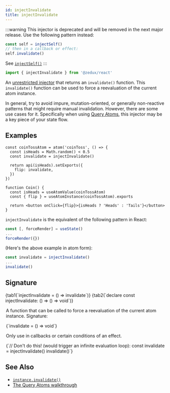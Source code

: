 ```yaml
---
id: injectInvalidate
title: injectInvalidate
---
```



:::warning
This injector is deprecated and will be removed in the next major release. Use the following pattern instead:

```ts
const self = injectSelf()
// then in a callback or effect:
self.invalidate()
```

See [`injectSelf()`](injectSelf)
:::

```ts
import { injectInvalidate } from '@zedux/react'
```

An [unrestricted injector](../glossary#unrestricted-injector) that returns an `invalidate()` function. This `invalidate()` function can be used to force a reevaluation of the current atom instance.

In general, try to avoid impure, mutation-oriented, or generally non-reactive patterns that might require manual invalidation. However, there are some use cases for it. Specifically when using [Query Atoms](../../walkthrough/query-atoms), this injector may be a key piece of your state flow.

## Examples

```tsx live ecosystemId=injectInvalidate/example resultVar=Coin
const coinTossAtom = atom('coinToss', () => {
  const isHeads = Math.random() < 0.5
  const invalidate = injectInvalidate()

  return api(isHeads).setExports({
    flip: invalidate,
  })
})

function Coin() {
  const isHeads = useAtomValue(coinTossAtom)
  const { flip } = useAtomInstance(coinTossAtom).exports

  return <button onClick={flip}>{isHeads ? 'Heads' : 'Tails'}</button>
}
```

`injectInvalidate` is the equivalent of the following pattern in React:

```ts
const [, forceRender] = useState()
...
forceRender({})
```

(Here's the above example in atom form):

```ts
const invalidate = injectInvalidate()
...
invalidate()
```

## Signature

<Tabs>
  {tab1(`injectInvalidate = () => invalidate`)}
  {tab2(`declare const injectInvalidate: () => () => void`)}
</Tabs>

<Legend>
  <Item name="Returns">
    <p>
      A function that can be called to force a reevaluation of the current atom
      instance. Signature:
    </p>
    <Ts>{`invalidate = () => void`}</Ts>
    <p>Only use in callbacks or certain conditions of an effect.</p>
    <Ts>{`// Don't do this! (would trigger an infinite evaluation loop):
const invalidate = injectInvalidate()
invalidate()`}</Ts>
  </Item>
</Legend>

## See Also

- [`instance.invalidate()`](../classes/AtomInstance#invalidate)
- [The Query Atoms walkthrough](../../walkthrough/query-atoms)

